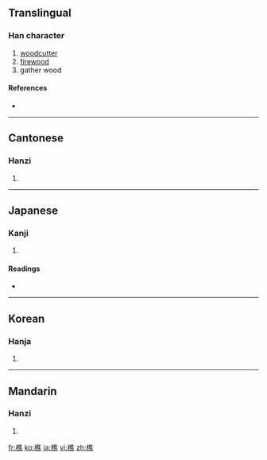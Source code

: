 ==Translingual==

===Han character===
{{Han char|rn=75|rad=木|as=12|sn=16|four=4093<sub>1</sub>|canj=木人土火 (DOGF)}}

# [[woodcutter]]
# [[firewood]]
# gather wood

====References====
* {{Han ref|kx=0551.220|dkj=15489|dj=0939.240|hdz=21293.070|uh=6A35|ud=27189|bh=BEF6|bd=48886}}

----

==Cantonese==

===Hanzi===
{{yue-hanzi|jyut=|y=chiu4}}

# {{defn|Cantonese}}

----

==Japanese==

===Kanji===
{{ja-kanji|grade=|rs=木12}}

# {{defn|Japanese}}

====Readings====
* {{ja-readings|on=[[しょう]] (shō)|kun=[[きこる]] (kikoru), [[きこり]] (kikori)}}

----

==Korean==

===Hanja===
{{ko-hanja|hangeul=초|eumhun=|rv=cho|mr=ch'o|y=cho}}

# {{defn|Korean}}

----

==Mandarin==

===Hanzi===
{{cmn-hanzi|pin=[[qiáo]] ([[qiao2]])|wg=ch'iao<sup>2</sup>}}

# {{defn|Mandarin}}

[[fr:樵]]
[[ko:樵]]
[[ja:樵]]
[[vi:樵]]
[[zh:樵]]